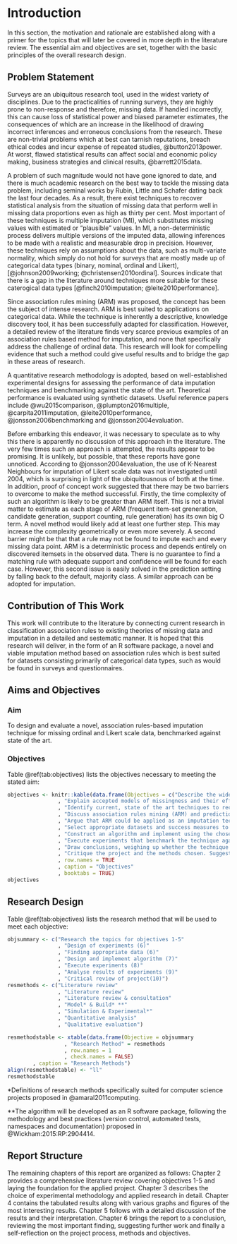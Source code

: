 # Introduction

In this section, the motivation and rationale are established along with a primer for the topics that will later be covered in more depth in the literature review. The essential aim and objectives are set, together with the basic principles of the overall research design.

## Problem Statement

Surveys are an ubiquitous research tool, used in the widest variety of disciplines. Due to the practicalities of running surveys, they are highly prone to non-response and therefore, missing data. If handled incorrectly, this can cause loss of statistical power and biased parameter estimates, the consequences of which are an increase in the likelihood of drawing incorrect inferences and erroneous conclusions from the research. These are non-trivial problems which at best can tarnish reputations, breach ethical codes and incur expense of repeated studies, @button2013power. At worst, flawed statistical results can affect social and economic policy making, business strategies and clinical results, @barrett2015data. 

A problem of such magnitude would not have gone ignored to date, and there is much academic research on the best way to tackle the missing data problem, including seminal works by Rubin, Little and Schafer dating back the last four decades. As a result, there exist techniques to recover statistical analysis from the situation of missing data that perform well in missing data proportions even as high as thirty per cent. Most important of these techniques is multiple imputation (MI), which substitutes missing values with estimated or "plausible" values. In MI, a non-deterministic process delivers multiple versions of the imputed data, allowing inferences to be made with a realistic and measurable drop in precision. However, these techniques rely on assumptions about the data, such as multi-variate normality, which simply do not hold for surveys that are mostly made up of categorical data types (binary, nominal, ordinal and Likert), [@johnson2009working; @christensen2010ordinal]. Sources indicate that there is a gap in the literature around techniques more suitable for these caterogical data types [@finch2010imputation; @leite2010performance].

Since association rules mining (ARM) was proposed, the concept has been the subject of intense research. ARM is best suited to applications on categorical data. While the technique is inherently a descriptive, knowledge discovery tool, it has been successfully adapted for classification. However, a detailed review of the literature finds very scarce previous examples of an association rules based method for imputation, and none that specifically address the challenge of ordinal data. This research will look for compelling evidence that such a method could give useful results and to bridge the gap in these areas of research.

A quantitative research methodology is adopted, based on well-established experimental designs for assessing the performance of data imputation techniques and benchmarking against the state of the art. Theoretical performance is evaluated using synthetic datasets. Useful reference papers include @wu2015comparison, @plumpton2016multiple, @carpita2011imputation, @leite2010performance, @jonsson2006benchmarking and @jonsson2004evaluation.

Before embarking this endeavor, it was necessary to speculate as to why this there is apparently no discussion of this approach in the literature. The very few times such an approach is attempted, the results appear to be promising. It is unlikely, but possible, that these reports have gone unnoticed. According to @jonsson2004evaluation, the use of K-Nearest Neighbours for imputation of Likert scale data was not investigated until 2004, which is surprising in light of the ubiquitousnous of both at the time. In addition, proof of concept work suggested that there may be two barriers to overcome to make the method successful. Firstly, the time complexity of such an algorithm is likely to be greater than ARM itself. This is not a trivial matter to estimate as each stage of ARM (frequent item-set greneration, candidate generation, support counting, rule generation) has its own big O term. A novel method would likely add at least one further step. This may increase the complexity geometrically or even more severely. A second barrier might be that that a rule may not be found to impute each and every missing data point. ARM is a deterministic process and depends entirely on discovered itemsets in the observed data. There is no guarantee to find a matching rule with adequate support and confidence will be found for each case. However, this second issue is easily solved in the prediction setting by falling back to the default, majority class. A similar approach can be adopted for imputation.

## Contribution of This Work

This work will contribute to the literature by connecting current research in classification association rules to existing theories of missing data and imputation in a detailed and sestematic manner. It is hoped that this research will deliver, in the form of an R software package, a novel and viable imputation method based on association rules which is best suited for datasets consisting primarily of categorical data types, such as would be found in surveys and questionnaires. 

## Aims and Objectives

### Aim

To design and evaluate a novel, association rules-based imputation technique for missing ordinal and Likert scale data, benchmarked against state of the art.

### Objectives

Table \@ref(tab:objectives) lists the objectives necessary to meeting the stated aim:

```r
objectives <- knitr::kable(data.frame(Objectives = c("Describe the widespread use, of surveys and the types of data collected."
                , "Explain accepted models of missingness and their effect on survey data."
                , "Identify current, state of the art techniques to recover from missing data."
                , "Discuss association rules mining (ARM) and prediction/classification with association rules."
                , "Argue that ARM could be applied as an imputation technique."
                , "Select appropriate datasets and success measures to evaluate a novel technique."
                , "Construct an algorithm and implement using the chosen programming environment."
                , "Execute experiments that benchmark the technique against and appraise the results."
                , "Draw conclusions, weighing up whether the technique performs better than state of the art."
                , "Critique the project and the methods chosen. Suggest avenues for further research."))
                , row.names = TRUE
                , caption = "Objectives"
                , booktabs = TRUE)
objectives
```

## Research Design

Table \@ref(tab:objectives) lists the research method that will be used to meet each objective:

```r
objsummary <- c("Research the topics for objectives 1-5"
                , "Design of experiments (6)"
                , "Finding appropriate data (6)"
                , "Design and implement algorithm (7)"
                , "Execute experiments (8)"
                , "Analyse results of experiments (9)"
                , "Critical review of project(10)")
resmethods <- c("Literature review"
                , "Literature review"
                , "Literature review & consultation"
                , "Model* & Build* **"
                , "Simulation & Experimental*"
                , "Quantitative analysis"
                , "Qualitative evaluation")

resmethodstable <- xtable(data.frame(Objective = objsummary
                  , "Research Method" = resmethods
                  , row.names = 1
                  , check.names = FALSE)
        , caption = "Research Methods")
align(resmethodstable) <- "ll"
resmethodstable
```

*Definitions of research methods specifically suited for computer science projects proposed in @amaral2011computing.

**The algorithm will be developed as an R software package, following the methodology and best practices (version control, automated tests, namespaces and documentation) proposed in @Wickham:2015:RP:2904414.

## Report Structure

The remaining chapters of this report are organized as follows: Chapter 2 provides a comprehensive literature review covering objectives 1-5 and laying the foundation for the applied project. Chapter 3 describes the choice of experimental methodology and applied research in detail. Chapter 4 contains the tabulated results along with various graphs and figures of the most interesting results. Chapter 5 follows with a detailed discussion of the results and their interpretation. Chapter 6 brings the report to a conclusion, reviewing the most important finding, suggesting further work and finally a self-reflection on the project process, methods and objectives.